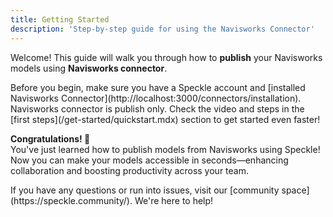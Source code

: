 ```yaml
---
title: Getting Started
description: 'Step-by-step guide for using the Navisworks Connector'
---
```



<Versions
  app="Navisworks"
  versions="2020, 2021, 2022, 2023, 2024, 2025 & 2026"
/>

Welcome! This guide will walk you through how to **publish** your Navisworks models using **Navisworks connector**.

<Tabs>
  <Tab title="Step 1: Open Navisworks Connector">
    <Note>
      Before you begin, make sure you have a Speckle account and [installed
      Navisworks Connector](http://localhost:3000/connectors/installation).
    </Note>
    <Steps>
      <Step
        title="In Navisworks, select the Speckle tab in the ribbon."
        description="Open the Speckle connector in Navisworks."
      ></Step>
      <Step title="Select Speckle to open the Navisworks connector."></Step>
    </Steps>
  </Tab>
  <Tab title="Step 2: Publish to Speckle">
    <Note>Navisworks connector is publish only.</Note>
    <Steps>
      <Step
        title="In the Speckle connector, select Publish."
        description="Choose a project and model to publish your Navisworks elements."
      ></Step>
      <Step
        title="Select a project and model."
        description="You can either select an existing project/model or create a new one."
      ></Step>
      <Step
        title="Select the elements you want to publish in your Navisworks viewport."
        description="You can select multiple elements at once."
      ></Step>
      <Step title="Click Publish to upload your model to Speckle."></Step>
    </Steps>
  </Tab>
</Tabs>

<Tip>
  Check the video and steps in the [first steps](/get-started/quickstart.mdx)
  section to get started even faster!
</Tip>

**Congratulations! 🥳**  
You've just learned how to publish models from Navisworks using Speckle! Now you can make your models accessible in seconds—enhancing collaboration and boosting productivity across your team.

<Info>
  If you have any questions or run into issues, visit our [community
  space](https://speckle.community/). We're here to help!
</Info>


<LearnMore />
